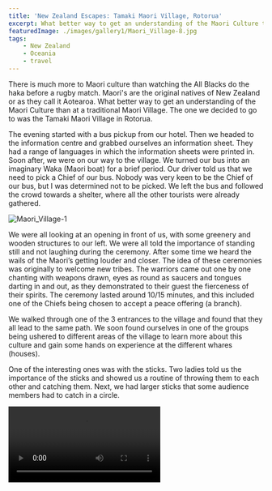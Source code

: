 ```yaml
---
title: 'New Zealand Escapes: Tamaki Maori Village, Rotorua'
excerpt: What better way to get an understanding of the Maori Culture than at the Tamaki Maori Village in Rotorua.
featuredImage: ./images/gallery1/Maori_Village-8.jpg
tags:
    - New Zealand
    - Oceania
    - travel
---
```


There is much more to Maori culture than watching the All Blacks do the haka before a rugby match. Maori's are the original natives of New Zealand or as they call it Aotearoa. What better way to get an understanding of the Maori Culture than at a traditional Maori Village. The one we decided to go to was the Tamaki Maori Village in Rotorua.

The evening started with a bus pickup from our hotel. Then we headed to the information centre and grabbed ourselves an information sheet. They had a range of languages in which the information sheets were printed in. Soon after, we were on our way to the village. We turned our bus into an imaginary Waka (Maori boat) for a brief period. Our driver told us that we need to pick a Chief of our bus. Nobody was very keen to be the Chief of our bus, but I was determined not to be picked. We left the bus and followed the crowd towards a shelter, where all the other tourists were already gathered.

![Maori_Village-1](./images/Maori_Village-1.jpg)

We were all looking at an opening in front of us, with some greenery and wooden structures to our left. We were all told the importance of standing still and not laughing during the ceremony. After some time we heard the wails of the Maori’s getting louder and closer. The idea of these ceremonies was originally to welcome new tribes. The warriors came out one by one chanting with weapons drawn, eyes as round as saucers and tongues darting in and out, as they demonstrated to their guest the fierceness of their spirits. The ceremony lasted around 10/15 minutes, and this included one of the Chiefs being chosen to accept a peace offering (a branch).

<ImageGallery relativeDirectory={props.path} subDirectory="gallery1" />

We walked through one of the 3 entrances to the village and found that they all lead to the same path. We soon found ourselves in one of the groups being ushered to different areas of the village to learn more about this culture and gain some hands on experience at the different whares (houses).

<ImageGallery relativeDirectory={props.path} subDirectory="gallery2" />

One of the interesting ones was with the sticks. Two ladies told us the importance of the sticks and showed us a routine of throwing them to each other and catching them. Next, we had larger sticks that some audience members had to catch in a circle.

<Video src="https://www.youtube.com/embed/EkWa5ovphs4" title="Games at Maori Village" />

The other activity that I found interesting in the village was a brief learning of the Haka, for all the men that wanted to. I tried and proved that I’m no dancer.

![Maori_Village-10](./images/Maori_Village-10.jpg)

Finally, we all met back up near the hangi, which is a traditional Maori oven that is used to cook the evening meal. While the food cooked, We were all shepherded into a Maori version of a theatre where we were treated to a 30 minute performance.

<Video src="https://www.youtube.com/embed/4WRIJ6bN7Ps" title="Performance at Maori Village" />

The audience is then guided to the eating hall, with tables (each seating 6-8 people) surrounding the feast on display. We were seated with a British couple and had a nice conversation while enjoying the meal. There are not many options if you are vegetarian but they did make a potato-filled patty for Gunjan. For others, there were options of chicken, fish and lamb. Towards the end of the evening, a singer begins to croon. You could see the young kids having a ball at this part of the evening.

On the journey back home, our driver decided it would be a good idea to sing songs from your respective countries. I and Gunjan are no singers and we were glad that we reached our hotel before our turn came. Although, it did seem as if all the others were having fun.

I was impressed with the Maori Village Experience. The setup along with the knowledge of the staff makes for a great experience. The value for money is great.

Have you been to a Maori Village? How was your experience? Let me know in the comments
